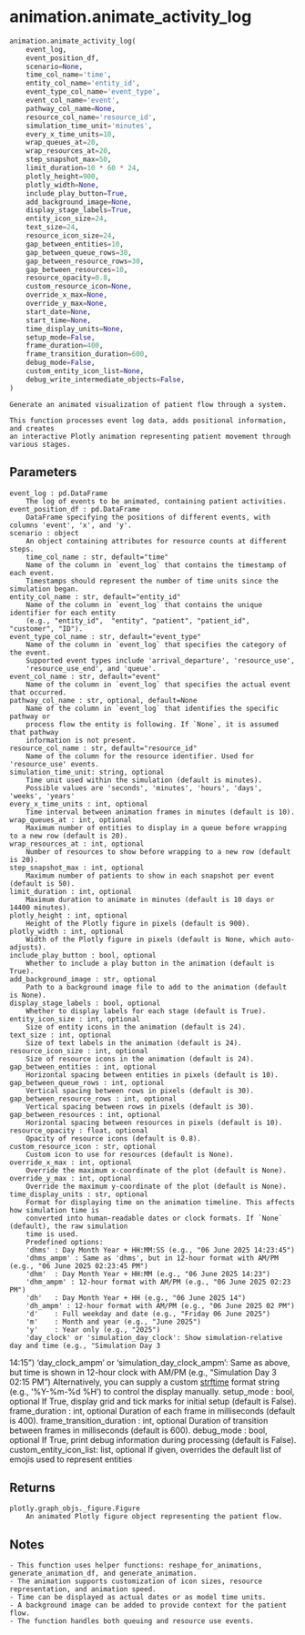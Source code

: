 # animation.animate_activity_log { #vidigi.animation.animate_activity_log }

```python
animation.animate_activity_log(
    event_log,
    event_position_df,
    scenario=None,
    time_col_name='time',
    entity_col_name='entity_id',
    event_type_col_name='event_type',
    event_col_name='event',
    pathway_col_name=None,
    resource_col_name='resource_id',
    simulation_time_unit='minutes',
    every_x_time_units=10,
    wrap_queues_at=20,
    wrap_resources_at=20,
    step_snapshot_max=50,
    limit_duration=10 * 60 * 24,
    plotly_height=900,
    plotly_width=None,
    include_play_button=True,
    add_background_image=None,
    display_stage_labels=True,
    entity_icon_size=24,
    text_size=24,
    resource_icon_size=24,
    gap_between_entities=10,
    gap_between_queue_rows=30,
    gap_between_resource_rows=30,
    gap_between_resources=10,
    resource_opacity=0.8,
    custom_resource_icon=None,
    override_x_max=None,
    override_y_max=None,
    start_date=None,
    start_time=None,
    time_display_units=None,
    setup_mode=False,
    frame_duration=400,
    frame_transition_duration=600,
    debug_mode=False,
    custom_entity_icon_list=None,
    debug_write_intermediate_objects=False,
)
```

    Generate an animated visualization of patient flow through a system.

    This function processes event log data, adds positional information, and creates
    an interactive Plotly animation representing patient movement through various stages.

##     Parameters {.doc-section .doc-section-----parameters}

    event_log : pd.DataFrame
        The log of events to be animated, containing patient activities.
    event_position_df : pd.DataFrame
        DataFrame specifying the positions of different events, with columns 'event', 'x', and 'y'.
    scenario : object
        An object containing attributes for resource counts at different steps.
        time_col_name : str, default="time"
        Name of the column in `event_log` that contains the timestamp of each event.
        Timestamps should represent the number of time units since the simulation began.
    entity_col_name : str, default="entity_id"
        Name of the column in `event_log` that contains the unique identifier for each entity
        (e.g., "entity_id",  "entity", "patient", "patient_id", "customer", "ID").
    event_type_col_name : str, default="event_type"
        Name of the column in `event_log` that specifies the category of the event.
        Supported event types include 'arrival_departure', 'resource_use',
        'resource_use_end', and 'queue'.
    event_col_name : str, default="event"
        Name of the column in `event_log` that specifies the actual event that occurred.
    pathway_col_name : str, optional, default=None
        Name of the column in `event_log` that identifies the specific pathway or
        process flow the entity is following. If `None`, it is assumed that pathway
        information is not present.
    resource_col_name : str, default="resource_id"
        Name of the column for the resource identifier. Used for 'resource_use' events.
    simulation_time_unit: string, optional
        Time unit used within the simulation (default is minutes).
        Possible values are 'seconds', 'minutes', 'hours', 'days', 'weeks', 'years'
    every_x_time_units : int, optional
        Time interval between animation frames in minutes (default is 10).
    wrap_queues_at : int, optional
        Maximum number of entities to display in a queue before wrapping to a new row (default is 20).
    wrap_resources_at : int, optional
        Number of resources to show before wrapping to a new row (default is 20).
    step_snapshot_max : int, optional
        Maximum number of patients to show in each snapshot per event (default is 50).
    limit_duration : int, optional
        Maximum duration to animate in minutes (default is 10 days or 14400 minutes).
    plotly_height : int, optional
        Height of the Plotly figure in pixels (default is 900).
    plotly_width : int, optional
        Width of the Plotly figure in pixels (default is None, which auto-adjusts).
    include_play_button : bool, optional
        Whether to include a play button in the animation (default is True).
    add_background_image : str, optional
        Path to a background image file to add to the animation (default is None).
    display_stage_labels : bool, optional
        Whether to display labels for each stage (default is True).
    entity_icon_size : int, optional
        Size of entity icons in the animation (default is 24).
    text_size : int, optional
        Size of text labels in the animation (default is 24).
    resource_icon_size : int, optional
        Size of resource icons in the animation (default is 24).
    gap_between_entities : int, optional
        Horizontal spacing between entities in pixels (default is 10).
    gap_between_queue_rows : int, optional
        Vertical spacing between rows in pixels (default is 30).
    gap_between_resource_rows : int, optional
        Vertical spacing between rows in pixels (default is 30).
    gap_between_resources : int, optional
        Horizontal spacing between resources in pixels (default is 10).
    resource_opacity : float, optional
        Opacity of resource icons (default is 0.8).
    custom_resource_icon : str, optional
        Custom icon to use for resources (default is None).
    override_x_max : int, optional
        Override the maximum x-coordinate of the plot (default is None).
    override_y_max : int, optional
        Override the maximum y-coordinate of the plot (default is None).
    time_display_units : str, optional
        Format for displaying time on the animation timeline. This affects how simulation time is
        converted into human-readable dates or clock formats. If `None` (default), the raw simulation
        time is used.
        Predefined options:
        'dhms' : Day Month Year + HH:MM:SS (e.g., "06 June 2025 14:23:45")
        'dhms_ampm' : Same as 'dhms', but in 12-hour format with AM/PM (e.g., "06 June 2025 02:23:45 PM")
        'dhm'  : Day Month Year + HH:MM (e.g., "06 June 2025 14:23")
        'dhm_ampm' : 12-hour format with AM/PM (e.g., "06 June 2025 02:23 PM")
        'dh'   : Day Month Year + HH (e.g., "06 June 2025 14")
        'dh_ampm' : 12-hour format with AM/PM (e.g., "06 June 2025 02 PM")
        'd'    : Full weekday and date (e.g., "Friday 06 June 2025")
        'm'    : Month and year (e.g., "June 2025")
        'y'    : Year only (e.g., "2025")
        'day_clock' or 'simulation_day_clock': Show simulation-relative day and time (e.g., "Simulation Day 3
14:15")
        'day_clock_ampm' or 'simulation_day_clock_ampm': Same as above, but time is shown in 12-hour clock with AM/PM (e.g., "Simulation Day 3
02:15 PM")
        Alternatively, you can supply a custom [strftime](https://strftime.org/) format string
        (e.g., '%Y-%m-%d %H') to control the display manually.
    setup_mode : bool, optional
        If True, display grid and tick marks for initial setup (default is False).
    frame_duration : int, optional
        Duration of each frame in milliseconds (default is 400).
    frame_transition_duration : int, optional
        Duration of transition between frames in milliseconds (default is 600).
    debug_mode : bool, optional
        If True, print debug information during processing (default is False).
    custom_entity_icon_list: list, optional
        If given, overrides the default list of emojis used to represent entities

##     Returns {.doc-section .doc-section-----returns}

    plotly.graph_objs._figure.Figure
        An animated Plotly figure object representing the patient flow.

##     Notes {.doc-section .doc-section-----notes}

    - This function uses helper functions: reshape_for_animations, generate_animation_df, and generate_animation.
    - The animation supports customization of icon sizes, resource representation, and animation speed.
    - Time can be displayed as actual dates or as model time units.
    - A background image can be added to provide context for the patient flow.
    - The function handles both queuing and resource use events.